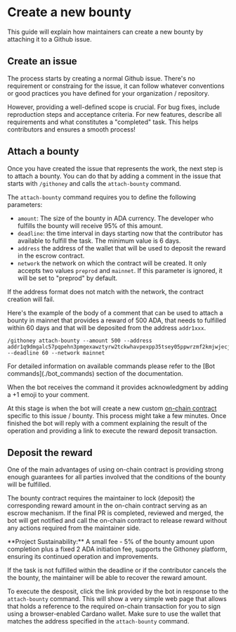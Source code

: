 
# Create a new bounty

This guide will explain how maintainers can create a new bounty by attaching it
to a Github issue.

## Create an issue

The process starts by creating a normal Github issue. There's no requirement or
constraing for the issue, it can follow whatever conventions or good practices
you have defined for your organization / repository.

However, providing a well-defined scope is crucial. For bug fixes, include
reproduction steps and acceptance criteria. For new features, describe all
requirements and what constitutes a "completed" task. This helps contributors
and ensures a smooth process!

## Attach a bounty

Once you have created the issue that represents the work, the next step is
to attach a bounty. You can do that by adding a comment in the issue that
starts with `/githoney` and calls the `attach-bounty` command.

The `attach-bounty` command requires you to define the following parameters:

- `amount`: The size of the bounty in ADA currency. The developer who fulfills
 the bounty will receive 95% of this amount.
- `deadline`: the time interval in days starting now that the contributor has available
  to fulfill the task. The minimum value is 6 days.
- `address` the address of the wallet that will be used to deposit the reward in
  the escrow contract.
- `network` the network on which the contract will be created. It only accepts
  two values `preprod` and `mainnet`. If this parameter is ignored, it will be
  set to "preprod" by default.

<Callout type="warning">
  If the address format does not match with the network, the contract creation
  will fail.
</Callout>

Here's the example of the body of a comment that can be used to attach a bounty
in mainnet that provides a reward of 500 ADA, that needs to fulfilled within 60
days and that will be deposited from the address `addr1xxx`.

```
/githoney attach-bounty --amount 500 --address addr1q9dmgalc57pqpehn3pmgexawztyrw2tckwhavpexpp35tsey05ppwrzmf2kmjwjecj30xtgfezzghtzmqkttyfu3ragqrlsz3d --deadline 60 --network mainnet
```

<Callout type="info">
  For detailed information on available commands please refer to the [Bot
  commands](./bot_commands) section of the documentation.
</Callout>

When the bot receives the command it provides acknowledgment by adding a +1
emoji to your comment.

At this stage is when the bot will create a new custom
[on-chain contract](./onchain_contract) specific to this issue / bounty. This
process might take a few minutes. Once finished the bot will reply with a
comment explaining the result of the operation and providing a link to execute
the reward deposit transaction.

## Deposit the reward

One of the main advantages of using on-chain contract is providing strong enough
guarantees for all parties involved that the conditions of the bounty will be
fulfilled.

The bounty contract requires the maintainer to lock (deposit) the corresponding
reward amount in the on-chain contract serving as an escrow mechanism. If the
final PR is completed, reviewed and merged, the bot will get notified and call
the on-chain contract to release reward without any actions required from the
maintainer side.

<Callout type="info" emoji="🍯">
  **Project Sustainability:** A small fee - 5% of the bounty amount upon completion plus a fixed 2 ADA initiation fee, supports the Githoney platform, ensuring its continued operation and improvements.
</Callout>

If the task is not fulfilled within the deadline or if the contributor cancels
the the bounty, the maintainer will be able to recover the reward amount.

To execute the desposit, click the link provided by the bot in response to the
`attach-bounty` command. This will show a very simple web page that allows that
holds a reference to the required on-chain transaction for you to sign using a
browser-enabled Cardano wallet. Make sure to use the wallet that matches the
address specified in the `attach-bounty` command.
